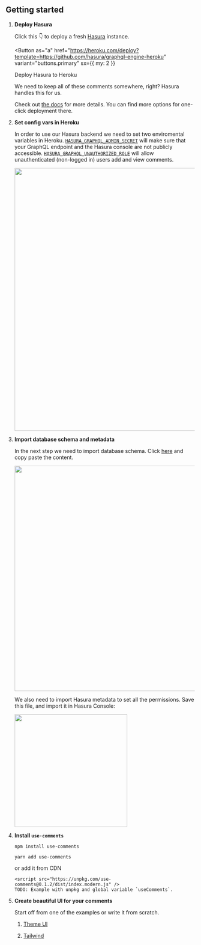 
## Getting started

1. **Deploy Hasura**

   Click this 👇 to deploy a fresh [Hasura] instance.

   <Button
     as="a"
     href="https://heroku.com/deploy?template=https://github.com/hasura/graphql-engine-heroku"
     variant="buttons.primary"
     sx={{ my: 2 }}
   >
     Deploy Hasura to Heroku
   </Button>

   We need to keep all of these comments somewhere, right? Hasura handles this
   for us.

   Check out [the docs][hasura-docs] for more details. You can find more options
   for one-click deployment there.

   [hasura]: https://hasura.io

   [hasura-docs]:
   https://hasura.io/docs/1.0/graphql/manual/guides/deployment/heroku-one-click.html

2. **Set config vars in Heroku**

   In order to use our Hasura backend we need to set two enviromental variables
   in Heroku.
   [`HASURA_GRAPHQL_ADMIN_SECRET`](https://hasura.io/docs/1.0/graphql/manual/deployment/heroku/securing-graphql-endpoint.html#heroku-secure)
   will make sure that your GraphQL endpoint and the Hasura console are not
   publicly accessible.
   [`HASURA_GRAPHQL_UNAUTHORIZED_ROLE`](https://hasura.io/docs/1.0/graphql/manual/auth/authentication/unauthenticated-access.html#unauthenticated-access)
   will allow unauthenticated (non-logged in) users add and view comments.

   <img width="700" src="./heroku-env.png" />

3. **Import database schema and metadata**

   In the next step we need to import database schema. Click
   [here](https://github.com/beerose/use-comments/blob/master/hasura/up.sql) and
   copy paste the content.

   <img width="600" src="./sql.png" />

   We also need to import Hasura metadata to set all the permissions. Save this
   file, and import it in Hasura Console:

   <img width="300" src="./metadata.png" />

4. **Install `use-comments`**

   ```
   npm install use-comments
   ```

   ```
   yarn add use-comments
   ```

   or add it from CDN

   ```
   <srcript src="https://unpkg.com/use-comments@0.1.2/dist/index.modern.js" />
   TODO: Example with unpkg and global variable `useComments`.
   ```

5. **Create beautiful UI for your comments**

   Start off from one of the examples or write it from scratch.

   1. [Theme UI](https://codesandbox.io/s/use-comments-theme-ui-demo-hjqqj)

   2. [Tailwind](https://codesandbox.io/s/use-comments-demo-tailwind-pvhgw)
